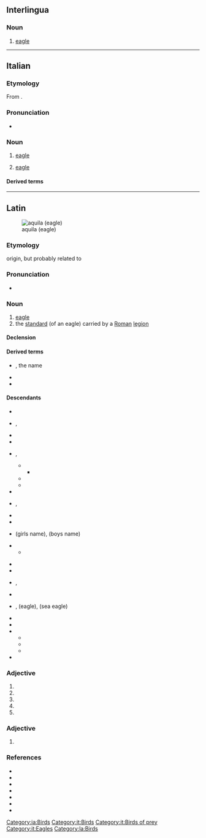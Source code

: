 {{also|Aquila|Áquila}}
==Interlingua==

===Noun===
{{ia-noun}}

# [[eagle]]

[[Category:ia:Birds]]

----

==Italian==

===Etymology===
From {{inh|it|la|aquila}}.

===Pronunciation===
* {{IPA|it|/ˈaːkwila/}}

===Noun===
{{it-noun|f}}

# [[eagle]]
# {{lb|it|heraldiccharge}} [[eagle]]

====Derived terms====
{{der3|it
|aquila arpia
|aquila del Bonelli
|aquila gigante della Nuova Zelanda
|aquila di Haast
|aquila imperiale
|aquila di mare
|aquila di mare a coda bianca
|aquila di mare di Steller
|aquila pescatrice africana
|aquila pescatrice del Madagascar
|aquila reale
|aquila spiegata
|aquila urlatrice
|aquilone
}}

[[Category:it:Birds]]
[[Category:it:Birds of prey]]
[[Category:it:Eagles]]

----

==Latin==
[[File:Golden Eagle 3.jpg|thumb|aquila (eagle)]]

===Etymology===
{{unk|la}} origin, but probably related to {{m|la|aquilus||blackish, the color of darkness}}

===Pronunciation===
* {{la-IPA|eccl=yes}}

===Noun===
{{la-noun|aquila<1>}}

# [[eagle]]
# the [[standard]] (of an eagle) carried by a [[Roman]] [[legion]]

====Declension====
{{la-ndecl|aquila<1>}}

====Derived terms====
* {{l|la|Aquila}}, the name
* {{l|la|aquilifer}}
* {{l|la|aquilīnus}}

====Descendants====
{{top2}}
* {{desc|ast|águila}}
* {{desc|ca|àguila}}, {{l|ca|àliga}}
* {{desc|co|acula}}
* {{desc|eo|aglo|bor=1}}
* {{desc|fro|aigle}}, {{l|fro|aille}}
** {{desc|en|eagle|bor=1}}
*** {{desc|fr|eagle|bor=1}}
** {{desc|fr|aigle}}
** {{desc|nrf|aiglle|alts=1}}
* {{desc|fur|acuile}}
* {{desc|gl|aguia}}, {{l|gl|aiga}}
* {{desc|it|aquila}}
* {{desc|nrf|aigl'ye}}
* {{desc|lt|Akvilė|bor=1}} (girls name), {{l|lt|Akvilius}} (boys name)
* {{desc|pro|aigla}}
** {{desc|oc|agla}}
{{mid2}}
* {{desc|pms|àquila}}
* {{desc|pt|águia}}
* {{desc|ro|aceră}}, {{l|ro|acvilă}}
* {{desc|rm|evla}}
* {{desc|sc|àbbila}}, {{l|sc|àchili}} (eagle), {{l|sc|achiliera}} (sea eagle)
* {{desc|sh|ȃkvila|bor=1}}
* {{desc|scn|àcula}}
* {{desc|es|águila}}
** {{desc|tl|agila|bor=1}}
** {{desc|hil|agila|bor=1}}
** {{desc|ceb|agila|bor=1}}
* {{desc|vec|àquiła}}
{{bottom}}

===Adjective===
{{la-adj-form|aquila}}

# {{inflection of|la|aquilus||nom|f|s}}
# {{inflection of|la|aquilus||nom|n|p}}
# {{inflection of|la|aquilus||acc|n|p}}
# {{inflection of|la|aquilus||voc|f|s}}
# {{inflection of|la|aquilus||voc|n|p}}

===Adjective===
{{la-adj-form|aquilā}}

# {{inflection of|la|aquilus||abl|f|s}}

===References===
* {{R:L&S}}
* {{R:Elementary Lewis}}
* {{R:du Cange}}
* {{R:Gaffiot}}
* {{R:Peck}}
* {{R:Smith's Persons}}
* {{R:Smith's Antiquities}}

{{C|la|Birds of prey}}

[[Category:la:Birds]]